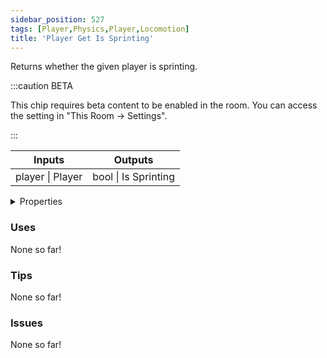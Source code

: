 ```yaml
---
sidebar_position: 527
tags: [Player,Physics,Player,Locomotion]
title: 'Player Get Is Sprinting'
---
```


Returns whether the given player is sprinting.

:::caution BETA

This chip requires beta content to be enabled in the room. You can access the setting in "This Room -> Settings".

:::

<IChip uuid="52544269-fc72-4b7e-97eb-23d9b84af1e2"/>

<table><thead><tr><th>Inputs</th><th>Outputs</th></tr></thead><tbody><tr><td>player | Player</td><td>bool | Is Sprinting</td></tr></tbody></table>

<details>
  <summary>Properties</summary>
  <div>
    <div>
    <table>
      <tbody>
        <tr>
          <td>Is beta required?</td>
          <td>Yes</td>
        </tr>
        <tr>
          <td>Is chip a trolling risk?</td>
          <td>No</td>
        </tr>
        <tr>
          <td>Is chip a role assignment risk?</td>
          <td>No</td>
        </tr>
        <tr>
          <td>Chip UUID</td>
          <td>52544269-fc72-4b7e-97eb-23d9b84af1e2</td>
        </tr>
        <tr>
          <td>Room availability</td>
          <td>Available everywhere</td>
        </tr>
      </tbody>
    </table>
    </div>
  </div>
</details>

### Uses

None so far!

### Tips

None so far!

### Issues

None so far!